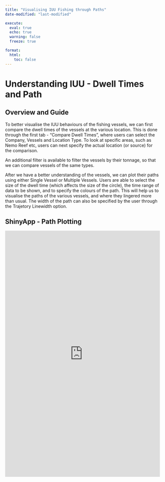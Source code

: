 ```yaml
---
title: "Visualising IUU Fishing through Paths"
date-modified: "last-modified" 

execute:   
  eval: true   
  echo: true   
  warning: false   
  freeze: true 

format:
  html:
    toc: false
---
```


# Understanding IUU - Dwell Times and Path 

## Overview and Guide

To better visualise the IUU behaviours of the fishing vessels, we can first compare the dwell times of the vessels at the various location. This is done through the first tab - "Compare Dwell Times", where users can select the Company, Vessels and Location Type. To look at specific areas, such as Nemo Reef etc, users can next specify the actual location (or source) for the comparison.

An additional filter is available to filter the vessels by their tonnage, so that we can compare vessels of the same types.

After we have a better understanding of the vessels, we can plot their paths using either Single Vessel or Multiple Vessels. Users are able to select the size of the dwell time (which affects the size of the circle), the time range of data to be shown, and to specify the colours of the path. This will help us to visualise the paths of the various vessels, and where they lingered more than usual. The width of the path can also be specified by the user through the Trajetory Linewidth option.

## ShinyApp - Path Plotting

<iframe src="https://zjjgithub.shinyapps.io/PathPlotter/" width="100%" height="800px" frameborder="0">

</iframe>
